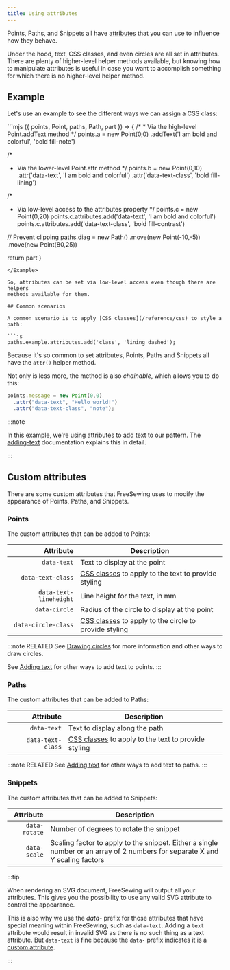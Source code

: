 ```yaml
---
title: Using attributes
---
```


Points, Paths, and Snippets all have [attributes](/reference/api/attributes/)
that you can use to influence how they behave.

Under the hood, text, CSS classes, and even circles are all set in attributes.
There are plenty of higher-level helper methods available, but knowing how to
manipulate attributes is useful in case you want to accomplish something for
which there is no higher-level helper method.

## Example

Let's use an example to see the different ways we can assign a CSS class:

<Example caption="Various ways to set attributes on a point">
```mjs
({ points, Point, paths, Path, part }) => {
  /*
   * Via the high-level Point.addText method
   */
  points.a = new Point(0,0)
    .addText('I am bold and colorful', 'bold fill-note')

  /*
   * Via the lower-level Point.attr method
   */
  points.b = new Point(0,10)
    .attr('data-text', 'I am bold and colorful')
    .attr('data-text-class', 'bold fill-lining')

  /*
   * Via low-level access to the attributes property
   */
  points.c = new Point(0,20)
  points.c.attributes.add('data-text', 'I am bold and colorful')
  points.c.attributes.add('data-text-class', 'bold fill-contrast')

  // Prevent clipping
  paths.diag = new Path()
    .move(new Point(-10,-5))
    .move(new Point(80,25))

  return part
  }
```
</Example>

So, attributes can be set via low-level access even though there are helpers
methods available for them.

## Common scenarios

A common scenario is to apply [CSS classes](/reference/css) to style a path:

```js
paths.example.attributes.add('class', 'lining dashed');
```

Because it's so common to set attributes, Points, Paths and Snippets all have
the `attr()` helper method.

Not only is less more, the method is also _chainable_, which allows you to do this:

```js
points.message = new Point(0,0)
  .attr("data-text", "Hello world!")
  .attr("data-text-class", "note");
```

:::note

In this example, we're using attributes to add text to our pattern.
The [adding-text](/howtos/code/adding-text) documentation explains this in detail.

:::

## Custom attributes

There are some custom attributes that FreeSewing uses to modify the appearance
of Points, Paths, and Snippets.

### Points

The custom attributes that can be added to Points:

| Attribute | Description |
|----------:|-------------|
| `data-text` | Text to display at the point |
| `data-text-class` | [CSS classes](/reference/css) to apply to the text to provide styling |
| `data-text-lineheight` | Line height for the text, in mm |
| `data-circle` | Radius of the circle to display at the point |
| `data-circle-class` | [CSS classes](/reference/css) to apply to the circle to provide styling |

:::note RELATED
See [Drawing circles](/howtos/code/drawing-circles) for more information
and other ways to draw circles.

See [Adding text](/howtos/code/adding-text) for other ways to add text
to points.
:::

### Paths

The custom attributes that can be added to Paths:

| Attribute | Description |
|----------:|-------------|
| `data-text` | Text to display along the path |
| `data-text-class` | [CSS classes](/reference/css) to apply to the text to provide styling |

:::note RELATED
See [Adding text](/howtos/code/adding-text) for other ways to add text
to paths.
:::

### Snippets

The custom attributes that can be added to Snippets:

| Attribute | Description |
|----------:|-------------|
| `data-rotate` | Number of degrees to rotate the snippet |
| `data-scale` | Scaling factor to apply to the snippet. Either a single number or an array of 2 numbers for separate X and Y scaling factors |

:::tip

When rendering an SVG document, FreeSewing will output all your attributes.
This gives you the
possibility to use any valid SVG attribute to control the appearance.

This is also why we use the _data-_ prefix for those attributes that have
special meaning within FreeSewing, such as `data-text`. Adding a `text` attribute
would result in invalid SVG as there is no such thing as a text attribute. But `data-text`
is fine because the `data-` prefix indicates it is a [custom attribute](https://developer.mozilla.org/en-US/docs/Web/SVG/Attribute/data-*).

:::
